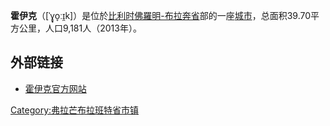 {{Unreferenced|time=2018-08-14T11:47:12+00:00}}
{{Infobox settlement
| name                    = 霍伊克
| native_name             = Gooik
| settlement_type         = 市镇
| image_skyline           = GooikGemeentehuis5045.jpg
| imagesize               = 
| image_caption           = 
| image_flag              = Flag of Gooik.svg
| flag_size               = 
| image_shield            = Blason ville bel Gooik.svg
| shield_size             = 
| pushpin_map             = Belgium
| pushpin_label_position  = top
| pushpin_map_caption     = 在爱尔兰的位置
| latd  =50 |latm  =48  |lats  = |latNS  = N 
| longd =04 |longm =07 |longs = |longEW = E 
| coordinates_type        = region:ES_type:city
| coordinates_display     = inline,title
| subdivision_type        = 国家
| subdivision_name        = 比利时
| subdivision_type1       = 大区
| subdivision_name1       = [[弗拉芒大区|弗拉芒大区]]
| subdivision_type2       = 省
| subdivision_name2       = [[弗拉芒-布拉班特省|弗拉芒-布拉班特省]]
| area_total_km2          = 39.70
| elevation_m             = 
| population_total        = 9181
| population_as_of        = 2013年
| population_density_km2  = 230
| website                 = 
| footnotes               = 
}}
'''霍伊克'''（{{lang-nl|Gooik}}[ˈɣ̟o̞ːɪ̯k]）是位於[[比利时|比利时]][[佛羅明-布拉奔省|佛羅明-布拉奔省]]部的一座[[城市|城市]]，总面积39.70平方公里，人口9,181人（2013年）。

== 外部链接 ==
* [http://www.gooik.be/ 霍伊克官方网站]

{{佛罗明-布拉奔省市区}}
{{Belgium-geo-stub}}
{{DEFAULTSORT:Gooik}}

[[Category:弗拉芒布拉班特省市镇|Category:弗拉芒布拉班特省市镇]]